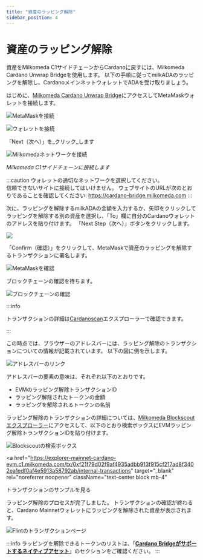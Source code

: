 ```yaml
---
title: "資産のラッピング解除"
sidebar_position: 4
---
```



# 資産のラッピング解除

資産をMilkomeda C1サイドチェーンからCardanoに戻すには、Milkomeda Cardano Unwrap Bridgeを使用します。 以下の手順に従ってmilkADAのラッピングを解除し、CardanoメインネットウォレットでADAを受け取りましょう。&#x20;

はじめに、[Milkomeda Cardano Unwrap Bridge](https://cardano-bridge.milkomeda.com/bridge)にアクセスしてMetaMaskウォレットを接続します。

![MetaMaskを接続](/img/connect-metamask.png)

![ウォレットを接続](/img/connect-wallet.png)

「Next（次へ）」を_クリック_します

![Milkomedaネットワークを接続](/img/connect-milkomeda.png)

_Milkomeda C1サイドチェーンに接続します_

:::caution ウォレットの適切なネットワークを選択してください。 <br /> 信頼できないサイトに接続してはいけません。 ウェブサイトのURLが次のとおりであることを確認してください: https://cardano-bridge.milkomeda.com :::

次に、ラッピングを解除するmilkADAの金額を入力するか、矢印をクリックしてラッピングを解除する別の資産を選択し、「To」欄に自分のCardanoウォレットのアドレスを貼り付けます。 「Next Step（次へ）」ボタンをクリックします。

<img className="img-full" src={tokenSelection} />

「Confirm（確認）」をクリックして、MetaMaskで資産のラッピングを解除するトランザクションに署名します。

![MetaMaskを確認](/img/confirm-metamask.png)

ブロックチェーンの確認を待ちます。

<img className="img-full" src={blockchainConfirmation} alt="ブロックチェーンの確認" />

:::info

トランザクションの詳細は[Cardanoscan](https://cardanoscan.io)エクスプローラーで確認できます。

:::

この時点では、ブラウザーのアドレスバーには、ラッピング解除のトランザクションについての情報が記載されています。 以下の図に例を示します。

<img className="img-full" src={addressBar} alt="アドレスバーのリンク" />

アドレスバーの要素の意味は、それぞれ以下のとおりです。

- EVMのラッピング解除トランザクションID
- ラッピング解除されたトークンの金額
- ラッピングを解除されるトークンの名前

ラッピング解除のトランザクションの詳細については、[Milkomeda Blockscoutエクスプローラー](https://explorer-mainnet-cardano-evm.c1.milkomeda.com/)にアクセスして、以下のとおり検索ボックスにEVMラッピング解除トランザクションIDを貼り付けます。

<img className="img-full" src={searchBox} alt="Blockscoutの検索ボックス" />

<a
  href="https://explorer-mainnet-cardano-evm.c1.milkomeda.com/tx/0xf21f79d02f9af4935adbb913f915cf217ad8f3402ea1edf0af4e5913a58792ab/internal-transactions"
  target="_blank"
  rel="noreferrer noopener"
  className="text-center block mb-4"
>
  トランザクションのサンプルを見る
</a>

ラッピング解除のプロセスが完了しました。 トランザクションの確認が終わると、Cardano Mainnetウォレットにラッピングを解除された資産が表示されます。

![Flintのトランザクションページ](/img/flint-transactions.png)

:::info ラッピングを解除できるトークンのリストは、「[**Cardano Bridgeがサポートするネイティブアセット**](./cardano-bridge-supported-native-assets)」のセクションをご確認ください。 :::
